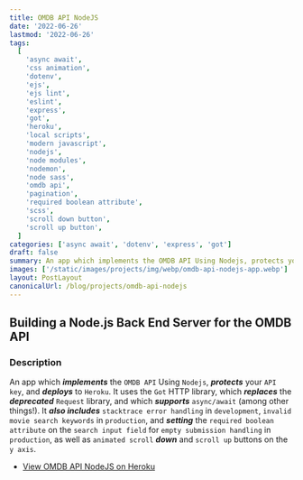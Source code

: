 ```yaml
---
title: OMDB API NodeJS
date: '2022-06-26'
lastmod: '2022-06-26'
tags:
  [
    'async await',
    'css animation',
    'dotenv',
    'ejs',
    'ejs lint',
    'eslint',
    'express',
    'got',
    'heroku',
    'local scripts',
    'modern javascript',
    'nodejs',
    'node modules',
    'nodemon',
    'node sass',
    'omdb api',
    'pagination',
    'required boolean attribute',
    'scss',
    'scroll down button',
    'scroll up button',
  ]
categories: ['async await', 'dotenv', 'express', 'got']
draft: false
summary: An app which implements the OMDB API Using Nodejs, protects your API key, and deploys to Heroku.
images: ['/static/images/projects/img/webp/omdb-api-nodejs-app.webp']
layout: PostLayout
canonicalUrl: /blog/projects/omdb-api-nodejs
---
```


## Building a Node.js Back End Server for the OMDB API

### Description

An app which **_implements_** the `OMDB API` Using `Nodejs`, **_protects_** your `API key`, and **_deploys_** to `Heroku`. It uses the `Got` HTTP library, which **_replaces_** the **_deprecated_** `Request` library, and which **_supports_** `async/await` (among other things!). It **_also includes_** `stacktrace error handling` in `development`, `invalid movie search keywords` in `production`, and **_setting_** the `required boolean attribute` on the `search input field` for `empty submission handling` in `production`, as well as `animated scroll` **_down_** and `scroll up` buttons on the `y axis`.

- [View OMDB API NodeJS on Heroku](https://omdb-api-nodejs.herokuapp.com/)
